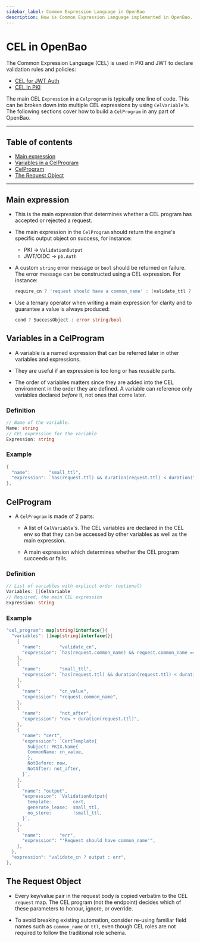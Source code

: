 ```yaml
---
sidebar_label: Common Expression Language in OpenBao
description: How is Common Expression Language implemented in OpenBao.
---
```


# CEL in OpenBao

The Common Expression Language (CEL) is used in PKI and JWT to declare validation rules
and policies:
- [CEL for JWT Auth](https://openbao.org/docs/rfcs/cel-jwt/)
- [CEL in PKI](https://openbao.org/docs/rfcs/cel-pki/)

The main CEL `Expression` in a `Celprogram` is typically one line of code. This can be broken down
into multiple CEL expressions by using `CelVariable`'s. The following sections cover how to build
a `CelProgram` in any part of OpenBao.

---

## Table of contents
 - [Main expression](#main-expression)
 - [Variables in a CelProgram](#variables-in-a-celprogram)
 - [CelProgram](#celprogram)
 - [The Request Object](#therequestobject)

---

## Main expression
- This is the main expression that determines whether a CEL program has accepted or rejected
a request.

- The main expression in the `CelProgram` should return the engine's
  specific output object on success, for instance:
    * PKI → `ValidationOutput`
    * JWT/OIDC → `pb.Auth`

- A custom `string` error message or `bool` should be returned on
  failure. The error message can be constructed using a CEL expression.
  For instance: 
  ```go
  require_cn ? 'request should have a common_name' : (validate_ttl ? 'request has invalid TTL' : "Request Rejected")
  ```

- Use a ternary operator when writing a main expression for clarity
  and to guarantee a value is always produced:
  ```go
  cond ? SuccessObject : error string/bool
  ```

## Variables in a CelProgram
- A variable is a named expression that can be referred later in other variables and expressions.

- They are useful if an expression is too long or has reusable parts.

- The order of variables matters since they are added into the CEL environment in the order they
  are defined. A variable can reference only variables declared _before_ it, not ones that come later.

### Definition
```go
// Name of the variable.
Name: string
// CEL expression for the variable
Expression: string
```

### Example
``` go
{
  "name":       "small_ttl",
  "expression": `has(request.ttl) && duration(request.ttl) < duration("4h")`,
},
```

## CelProgram
- A `CelProgram` is made of 2 parts:
  - A list of `CelVariable`'s.
  The CEL variables are declared in the CEL env so that they can be accessed by other
  variables as well as the main expression.

  - A main expression which determines whether the CEL program succeeds or fails.

### Definition
```go
// List of variables with explicit order (optional)
Variables: []CelVariable
// Required, the main CEL expression
Expression: string
```

### Example
```go
"cel_program": map[string]interface{}{
  "variables": []map[string]interface{}{
    {
      "name":       "validate_cn",
      "expression": `has(request.common_name) && request.common_name == "example.com"`,
    },
    {
      "name":       "small_ttl",
      "expression": `has(request.ttl) && duration(request.ttl) < duration("4h")`,
    },
    {
      "name":       "cn_value",
      "expression": "request.common_name",
    },
    {
      "name":       "not_after",
      "expression": "now + duration(request.ttl)",
    },
    {
      "name": "cert",
      "expression": `CertTemplate{
        Subject: PKIX.Name{                   
        CommonName: cn_value,
        },
        NotBefore: now,
        NotAfter: not_after,						
      }`,
    },
    {
      "name": "output",
      "expression": `ValidationOutput{
        template:        cert,
        generate_lease:  small_ttl,
        no_store:        !small_ttl,						
      }`,
    },
    {
      "name":       "err",
      "expression": "'Request should have common_name'",
    },
  },
  "expression": "validate_cn ? output : err",
},
```

## The Request Object
- Every key/value pair in the request body is copied verbatim to the CEL
`request` map. The CEL program (not the endpoint) decides which
of these parameters to honour, ignore, or override.

- To avoid breaking existing automation, consider re-using familiar field
names such as `common_name` or `ttl`, even though CEL roles are not required
to follow the traditional role schema.
